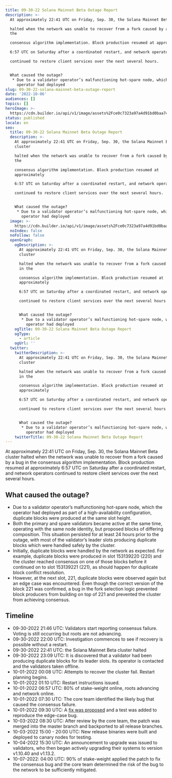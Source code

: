```yaml
---
title: 09-30-22 Solana Mainnet Beta Outage Report
description: >-
  At approximately 22:41 UTC on Friday, Sep. 30, the Solana Mainnet Beta cluster

  halted when the network was unable to recover from a fork caused by a bug in
  the

  consensus algorithm implementation. Block production resumed at approximately

  6:57 UTC on Saturday after a coordinated restart, and network operators

  continued to restore client services over the next several hours.


  What caused the outage?
   * Due to a validator operator’s malfunctioning hot-spare node, which the
     operator had deployed 
slug: 09-30-22-solana-mainnet-beta-outage-report
date: '2022-10-06'
audiences: []
topics: []
heroImage: >-
  https://cdn.builder.io/api/v1/image/assets%2Fce0c7323a97a4d91bd0baa7490ec9139%2F6b652d0a46c54efcbbc6e7b071e58ee4
status: published
locale: en
seo:
  title: 09-30-22 Solana Mainnet Beta Outage Report
  description: >-
    At approximately 22:41 UTC on Friday, Sep. 30, the Solana Mainnet Beta
    cluster

    halted when the network was unable to recover from a fork caused by a bug in
    the

    consensus algorithm implementation. Block production resumed at
    approximately

    6:57 UTC on Saturday after a coordinated restart, and network operators

    continued to restore client services over the next several hours.


    What caused the outage?
     * Due to a validator operator’s malfunctioning hot-spare node, which the
       operator had deployed 
  image: >-
    https://cdn.builder.io/api/v1/image/assets%2Fce0c7323a97a4d91bd0baa7490ec9139%2F6b652d0a46c54efcbbc6e7b071e58ee4
  noIndex: false
  noFollow: false
  openGraph:
    ogDescription: >-
      At approximately 22:41 UTC on Friday, Sep. 30, the Solana Mainnet Beta
      cluster

      halted when the network was unable to recover from a fork caused by a bug
      in the

      consensus algorithm implementation. Block production resumed at
      approximately

      6:57 UTC on Saturday after a coordinated restart, and network operators

      continued to restore client services over the next several hours.


      What caused the outage?
       * Due to a validator operator’s malfunctioning hot-spare node, which the
         operator had deployed 
    ogTitle: 09-30-22 Solana Mainnet Beta Outage Report
    ogType:
      - article
    ogUrl: ''
  twitter:
    twitterDescription: >-
      At approximately 22:41 UTC on Friday, Sep. 30, the Solana Mainnet Beta
      cluster

      halted when the network was unable to recover from a fork caused by a bug
      in the

      consensus algorithm implementation. Block production resumed at
      approximately

      6:57 UTC on Saturday after a coordinated restart, and network operators

      continued to restore client services over the next several hours.


      What caused the outage?
       * Due to a validator operator’s malfunctioning hot-spare node, which the
         operator had deployed 
    twitterTitle: 09-30-22 Solana Mainnet Beta Outage Report
---
```


At approximately 22:41 UTC on Friday, Sep. 30, the Solana Mainnet Beta cluster halted when the network was unable to recover from a fork caused by a bug in the consensus algorithm implementation. Block production resumed at approximately 6:57 UTC on Saturday after a coordinated restart, and network operators continued to restore client services over the next several hours.

## **What caused the outage?**

-   Due to a validator operator’s malfunctioning hot-spare node, which the operator had deployed as part of a high-availability configuration, duplicate blocks were produced at the same slot height.
-   Both the primary and spare validators became active at the same time, operating with the same node identity, but proposed blocks of differing composition. This situation persisted for at least 24 hours prior to the outage, with most of the validator’s leader slots producing duplicate blocks which were handled safely by the cluster.
-   Initially, duplicate blocks were handled by the network as expected. For example, duplicate blocks were produced in slot 153139220 (220) and the cluster reached consensus on one of those blocks before it continued on to slot 153139221 (221), as should happen for duplicate block conflict resolution.
-   However, at the next slot, 221, duplicate blocks were observed again but an edge case was encountered. Even though the correct version of the block 221 was confirmed, a bug in the fork selection logic prevented block producers from building on top of 221 and prevented the cluster from achieving consensus.

## **Timeline**

-   09-30-2022 21:46 UTC: Validators start reporting consensus failure. Voting is still occurring but roots are not advancing.
-   09-30-2022 22:00 UTC: Investigation commences to see if recovery is possible without a restart.
-   09-30-2022 22:41 UTC: the Solana Mainnet Beta cluster halted
-   09-30-2022 23:09 UTC: It is discovered that a validator had been producing duplicate blocks for its leader slots. Its operator is contacted and the validators taken offline.
-   10-01-2022 00:08 UTC: Attempts to recover the cluster fail. Restart planning begins.
-   10-01-2022 01:10 UTC: Restart instructions issued.
-   10-01-2022 06:57 UTC: 80% of stake-weight online, roots advancing and network online.
-   10-01-2022 07:30 UTC: The core team identified the likely bug that caused the consensus failure.
-   10-01-2022 09:30 UTC: A [fix was proposed](https://github.com/solana-labs/solana/pull/28172?ref=solana.ghost.io) and a test was added to reproduce the edge-case bug.
-   10-03-2022 08:30 UTC: After review by the core team, the patch was merged into the master branch and backported to all release branches.
-   10-03-2022 15:00 - 20:00 UTC: New release binaries were built and deployed to canary nodes for testing.
-   10-04-2022 15:30 UTC: An announcement to upgrade was issued to validators, who then began actively upgrading their systems to version v1.10.40 and v1.13.2.
-   10-07-2022: 04:00 UTC: 90% of stake-weight applied the patch to fix the consensus bug and the core team determined the risk of the bug to the network to be sufficiently mitigated.
